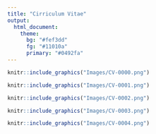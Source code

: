 ```yaml
---
title: "Cirriculum Vitae"
output: 
  html_document: 
    theme:
      bg: "#fef3dd"
      fg: "#11010a"
      primary: "#0492fa"
---
```


```r
knitr::include_graphics("Images/CV-0000.png")
```
```r
knitr::include_graphics("Images/CV-0001.png")
```
```r
knitr::include_graphics("Images/CV-0002.png")
```
```r
knitr::include_graphics("Images/CV-0003.png")
```
```r
knitr::include_graphics("Images/CV-0004.png")
```

